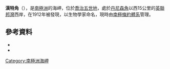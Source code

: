 {{coord|66|57|S|142|21|E|source:GNIS|display=title}}

'''漢特角'''（{{lang-en|Cape Hunter}}），是[[南極洲|南極洲]]的海岬，位於[[喬治五世地|喬治五世地]]，處於[[丹尼森角|丹尼森角]]以西15公里的[[英聯邦灣|英聯邦灣]]西岸，在1912年被發現，以生物學家命名，現時由[[南極條約體系|南極條約體系]]管理。

==參考資料==
*{{cite gnis | type = antarid | id = 7180| name = Hunter, Cape | accessdate = 2012-07-04}}
*{{usgs-gazetteer|id=7180|name=Hunter, Cape}}

{{DEFAULTSORT:Cape Hunter}}
[[Category:南極洲海岬|Category:南極洲海岬]]


{{GeorgeVLand-geo-stub}}